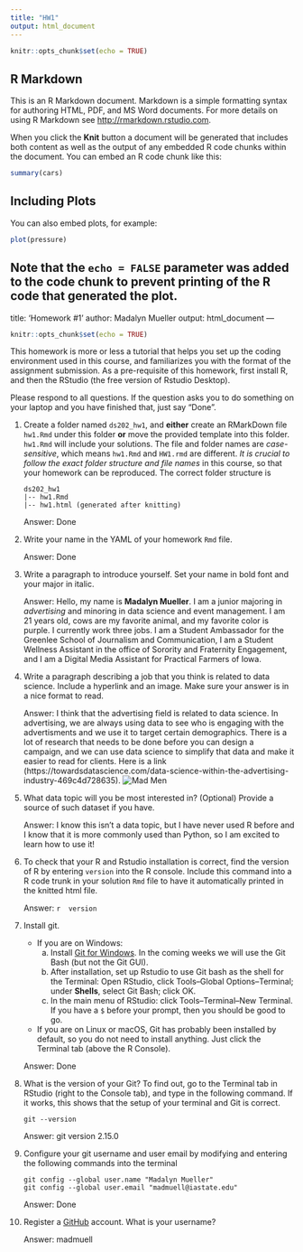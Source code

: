 ```yaml
---
title: "HW1"
output: html_document
---
```


```r
knitr::opts_chunk$set(echo = TRUE)
```

## R Markdown

This is an R Markdown document. Markdown is a simple formatting syntax for authoring HTML, PDF, and MS Word documents. For more details on using R Markdown see <http://rmarkdown.rstudio.com>.

When you click the **Knit** button a document will be generated that includes both content as well as the output of any embedded R code chunks within the document. You can embed an R code chunk like this:

```r
summary(cars)
```

## Including Plots

You can also embed plots, for example:

```r
plot(pressure)
```

Note that the `echo = FALSE` parameter was added to the code chunk to prevent printing of the R code that generated the plot.
---
title: 'Homework #1'
author: Madalyn Mueller
output: html_document
---

```r
knitr::opts_chunk$set(echo = TRUE)
```

This homework is more or less a tutorial that helps you set up the coding environment used in this course, and familiarizes you with the format of the assignment submission. 
As a pre-requisite of this homework, first install R, and then the RStudio (the free version of Rstudio Desktop). 

Please respond to all questions. If the question asks you to do something on your laptop and you have finished that, just say "Done". 

1. Create a folder named `ds202_hw1`, and **either** create an RMarkDown file `hw1.Rmd` under this folder **or** move the provided template into this folder. `hw1.Rmd` will include your solutions. The file and folder names are *case-sensitive*, which means `hw1.Rmd` and `HW1.rmd` are different. *It is crucial to follow the exact folder structure and file names* in this course, so that your homework can be reproduced. The correct folder structure is

    ```
    ds202_hw1
    |-- hw1.Rmd
    |-- hw1.html (generated after knitting)
    ```
    
    Answer: Done

2. Write your name in the YAML of your homework `Rmd` file.

    Answer: Done

3. Write a paragraph to introduce yourself. Set your name in bold font and your major in italic. 

    Answer: Hello, my name is **Madalyn Mueller**. I am a junior majoring in *advertising* and minoring in data science and event management. I am 21 years old, cows are my favorite animal, and my favorite color is purple. I currently work three jobs. I am a Student Ambassador for the Greenlee School of Journalism and Communication, I am a Student Wellness Assistant in the office of Sorority and Fraternity Engagement, and I am a Digital Media Assistant for Practical Farmers of Iowa.
  
4. Write a paragraph describing a job that you think is related to data science. Include a hyperlink and an image. Make sure your answer is in a nice format to read. 

    Answer: I think that the advertising field is related to data science. In advertising, we are always using data to see who is engaging with the advertisments and we use it to target certain demographics. There is a lot of research that needs to be done before you can design a campaign, and we can use data science to simplify that data and make it easier to read for clients. Here is a link (https://towardsdatascience.com/data-science-within-the-advertising-industry-469c4d728635). ![Mad Men](https://cdn.business2community.com/wp-content/uploads/2013/11/madmen_standard-300x184.jpg)
  
5. What data topic will you be most interested in? (Optional) Provide a source of such dataset if you have.

    Answer: I know this isn't a data topic, but I have never used R before and I know that it is more commonly used than Python, so I am excited to learn how to use it!
  
6. To check that your R and Rstudio installation is correct, find the version of R by entering `version` into the R console. Include this command into a R code trunk in your solution `Rmd` file to have it automatically printed in the knitted html file. 

    Answer: 
    ```r
    version
    ```
  
7. Install git. 
    - If you are on Windows: 
        a. Install [Git for Windows](https://gitforwindows.org/). In the coming weeks we will use the Git Bash (but not the Git GUI). 
        b. After installation, set up Rstudio to use Git bash as the shell for the Terminal: Open RStudio, click Tools--Global Options--Terminal; under **Shells**, select Git Bash; click OK. 
        c. In the main menu of RStudio: click Tools--Terminal--New Terminal. If you have a `$` before your prompt, then you should be good to go.
    - If you are on Linux or macOS, Git has probably been installed by default, so you do not need to install anything. Just click the Terminal tab (above the R Console).

    Answer: Done
  
8. What is the version of your Git? To find out, go to the Terminal tab in RStudio (right to the Console tab), and type in the following command. If it works, this shows that the setup of your terminal and Git is correct. 
<!-- Then explore the bash command line and Git. -->

    ```
    git --version
    ```

    Answer: git version 2.15.0
  
9. Configure your git username and user email by modifying and entering the following commands into the terminal

    ```
    git config --global user.name "Madalyn Mueller"
    git config --global user.email "madmuell@iastate.edu"
    ```

    Answer: Done
  

10. Register a [GitHub](https://www.github.com) account. What is your username?

    Answer: madmuell